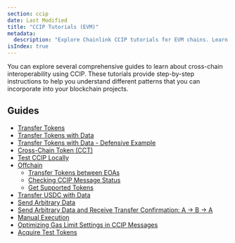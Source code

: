 ```yaml
---
section: ccip
date: Last Modified
title: "CCIP Tutorials (EVM)"
metadata:
  description: "Explore Chainlink CCIP tutorials for EVM chains. Learn to transfer tokens, send data, manage CCTs, test locally, handle manual execution, and optimize gas."
isIndex: true
---
```


You can explore several comprehensive guides to learn about cross-chain interoperability using CCIP. These tutorials provide step-by-step instructions to help you understand different patterns that you can incorporate into your blockchain projects.

## Guides

- [Transfer Tokens](/ccip/tutorials/evm/transfer-tokens-from-contract)
- [Transfer Tokens with Data](/ccip/tutorials/evm/programmable-token-transfers)
- [Transfer Tokens with Data - Defensive Example](/ccip/tutorials/evm/programmable-token-transfers-defensive)
- [Cross-Chain Token (CCT)](/ccip/tutorials/evm/cross-chain-tokens)
- [Test CCIP Locally](/ccip/tutorials/evm/test-ccip-locally)
- [Offchain](/ccip/tutorials/evm/offchain)
  - [Transfer Tokens between EOAs](/ccip/tutorials/evm/offchain/transfer-tokens-from-eoa)
  - [Checking CCIP Message Status](/ccip/tutorials/evm/offchain/get-status-offchain)
  - [Get Supported Tokens](/ccip/tutorials/evm/offchain/get-supported-tokens)
- [Transfer USDC with Data](/ccip/tutorials/evm/usdc)
- [Send Arbitrary Data](/ccip/tutorials/evm/send-arbitrary-data)
- [Send Arbitrary Data and Receive Transfer Confirmation: A -> B -> A](/ccip/tutorials/evm/send-arbitrary-data-receipt-acknowledgment)
- [Manual Execution](/ccip/tutorials/evm/manual-execution)
- [Optimizing Gas Limit Settings in CCIP Messages](/ccip/tutorials/evm/ccipreceive-gaslimit)
- [Acquire Test Tokens](/ccip/test-tokens)
